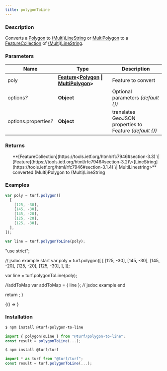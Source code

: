 ```yaml
---
title: polygonToLine
---
```



### Description

Converts a [Polygon](https://tools.ietf.org/html/rfc7946#section-3.1.6) to [(Multi)LineString](https://tools.ietf.org/html/rfc7946#section-3.1.4) or [MultiPolygon](https://tools.ietf.org/html/rfc7946#section-3.1.7) to a
[FeatureCollection](https://tools.ietf.org/html/rfc7946#section-3.3) of [(Multi)LineString](https://tools.ietf.org/html/rfc7946#section-3.1.4).

### Parameters

| Name                       | Type                                                                                                                                                                                               | Description                                              |
| -------------------------- | -------------------------------------------------------------------------------------------------------------------------------------------------------------------------------------------------- | -------------------------------------------------------- |
| poly                       | **[Feature](https://tools.ietf.org/html/rfc7946#section-3.2)\<[Polygon](https://tools.ietf.org/html/rfc7946#section-3.1.6) \| [MultiPolygon](https://tools.ietf.org/html/rfc7946#section-3.1.7)>** | Feature to convert                                       |
| options<i>?</i>            | **Object**                                                                                                                                                                                         | Optional parameters _(default \{})_                      |
| options.properties<i>?</i> | **Object**                                                                                                                                                                                         | translates GeoJSON properties to Feature _(default \{})_ |

### Returns

<ul>
  **[FeatureCollection](https://tools.ietf.org/html/rfc7946#section-3.3) \| [Feature](https://tools.ietf.org/html/rfc7946#section-3.2)\<[LineString](https://tools.ietf.org/html/rfc7946#section-3.1.4) \| MultiLinestring>** converted (Multi)Polygon to (Multi)LineString

</ul>

### Examples

```javascript
var poly = turf.polygon([
  [
    [125, -30],
    [145, -30],
    [145, -20],
    [125, -20],
    [125, -30],
  ],
]);

var line = turf.polygonToLine(poly);
```

  "use strict";

  // jsdoc example start
  var poly = turf.polygon([
    [
      [125, -30],
      [145, -30],
      [145, -20],
      [125, -20],
      [125, -30],
    ],
  ]);

  var line = turf.polygonToLine(poly);

  //addToMap
  var addToMap = { line };
  // jsdoc example end

  return <ExampleMap addToMap={addToMap} />;
}

<!-- prettier-ignore -->
<BrowserOnly>{() => <Map0 />}</BrowserOnly>

### Installation

```javascript
$ npm install @turf/polygon-to-line

import { polygonToLine } from "@turf/polygon-to-line";
const result = polygonToLine(...);
```

```javascript
$ npm install @turf/turf

import * as turf from "@turf/turf";
const result = turf.polygonToLine(...);
```
